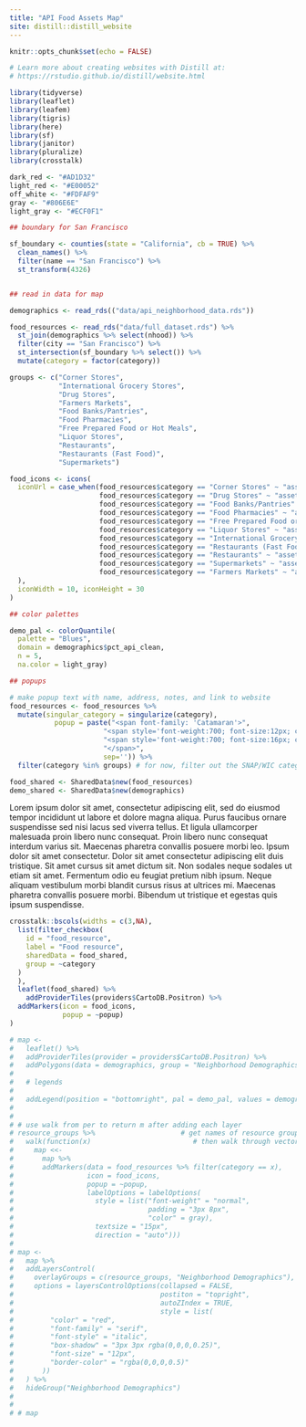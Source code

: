 ```yaml
---
title: "API Food Assets Map"
site: distill::distill_website
---
```


```r
knitr::opts_chunk$set(echo = FALSE)

# Learn more about creating websites with Distill at:
# https://rstudio.github.io/distill/website.html

```

```r
library(tidyverse)
library(leaflet)
library(leafem)
library(tigris)
library(here)
library(sf)
library(janitor)
library(pluralize)
library(crosstalk)
```

```r
dark_red <- "#AD1D32"
light_red <- "#E00052"
off_white <- "#FDFAF9"
gray <- "#806E6E"
light_gray <- "#ECF0F1"
```

```r
## boundary for San Francisco

sf_boundary <- counties(state = "California", cb = TRUE) %>%
  clean_names() %>%
  filter(name == "San Francisco") %>%
  st_transform(4326)


## read in data for map

demographics <- read_rds(("data/api_neighborhood_data.rds"))

food_resources <- read_rds("data/full_dataset.rds") %>%
  st_join(demographics %>% select(nhood)) %>%
  filter(city == "San Francisco") %>%
  st_intersection(sf_boundary %>% select()) %>%
  mutate(category = factor(category))

```



```r
groups <- c("Corner Stores",
            "International Grocery Stores",
            "Drug Stores",
            "Farmers Markets",
            "Food Banks/Pantries",
            "Food Pharmacies",
            "Free Prepared Food or Hot Meals",
            "Liquor Stores",
            "Restaurants",
            "Restaurants (Fast Food)",
            "Supermarkets")

food_icons <- icons(
  iconUrl = case_when(food_resources$category == "Corner Stores" ~ "assets/corner-stores.svg",
                      food_resources$category == "Drug Stores" ~ "assets/drug-stores.svg",
                      food_resources$category == "Food Banks/Pantries" ~ "assets/food-banks-pantries.svg",
                      food_resources$category == "Food Pharmacies" ~ "assets/food-pharmacy.svg",
                      food_resources$category == "Free Prepared Food or Hot Meals" ~ "assets/free-prepared-hot-meals.svg",
                      food_resources$category == "Liquor Stores" ~ "assets/liquor-stores.svg",
                      food_resources$category == "International Grocery Stores" ~ "assets/international-grocery-stores.svg",
                      food_resources$category == "Restaurants (Fast Food)" ~ "assets/restaurants-fast-food.svg",
                      food_resources$category == "Restaurants" ~ "assets/restaurants.svg",
                      food_resources$category == "Supermarkets" ~ "assets/supermarkets.svg",
                      food_resources$category == "Farmers Markets" ~ "assets/farmers-markets.svg"
  ),
  iconWidth = 10, iconHeight = 30
)

## color palettes

demo_pal <- colorQuantile(
  palette = "Blues",
  domain = demographics$pct_api_clean,
  n = 5,
  na.color = light_gray)

## popups

# make popup text with name, address, notes, and link to website
food_resources <- food_resources %>% 
  mutate(singular_category = singularize(category),
           popup = paste("<span font-family: 'Catamaran'>",
                       "<span style='font-weight:700; font-size:12px; color: #6B7280;'>", singular_category,"</span>", "<br/>",
                       "<span style='font-weight:700; font-size:16px; color: #111827'>", name,"</span>", "<br/>",
                       "</span>",
                       sep='')) %>%
  filter(category %in% groups) # for now, filter out the SNAP/WIC category

food_shared <- SharedData$new(food_resources)
demo_shared <- SharedData$new(demographics)

```

Lorem ipsum dolor sit amet, consectetur adipiscing elit, sed do eiusmod tempor incididunt ut labore et dolore magna aliqua. Purus faucibus ornare suspendisse sed nisi lacus sed viverra tellus. Et ligula ullamcorper malesuada proin libero nunc consequat. Proin libero nunc consequat interdum varius sit. Maecenas pharetra convallis posuere morbi leo. Ipsum dolor sit amet consectetur. Dolor sit amet consectetur adipiscing elit duis tristique. Sit amet cursus sit amet dictum sit. Non sodales neque sodales ut etiam sit amet. Fermentum odio eu feugiat pretium nibh ipsum. Neque aliquam vestibulum morbi blandit cursus risus at ultrices mi. Maecenas pharetra convallis posuere morbi. Bibendum ut tristique et egestas quis ipsum suspendisse.


```r
crosstalk::bscols(widths = c(3,NA),
  list(filter_checkbox(
    id = "food_resource",
    label = "Food resource",
    sharedData = food_shared,
    group = ~category
  )
  ),
  leaflet(food_shared) %>% 
    addProviderTiles(providers$CartoDB.Positron) %>%
  addMarkers(icon = food_icons,
             popup = ~popup) 
)

# map <- 
#   leaflet() %>% 
#   addProviderTiles(provider = providers$CartoDB.Positron) %>%
#   addPolygons(data = demographics, group = "Neighborhood Demographics", fillColor = ~demo_pal(pct_api_clean), color = gray, weight = 1, fillOpacity = .8) %>%
#   
#   # legends
#   
#   addLegend(position = "bottomright", pal = demo_pal, values = demographics$pct_api_clean, opacity = .8, title = "% Asian or Pacific Islander<br>ACS 2019 (5-year)", group = "Neighborhood Demographics") 
# 
# 
# # use walk from per to return m after adding each layer
# resource_groups %>%                     # get names of resource groups
#   walk(function(x)                         # then walk through vector of names one at a time
#     map <<- 
#       map %>% 
#       addMarkers(data = food_resources %>% filter(category == x),
#                  icon = food_icons,
#                  popup = ~popup,
#                  labelOptions = labelOptions(
#                    style = list("font-weight" = "normal", 
#                                 padding = "3px 8px", 
#                                 "color" = gray),
#                    textsize = "15px",
#                    direction = "auto")))
# 
# map <- 
#   map %>% 
#   addLayersControl(
#     overlayGroups = c(resource_groups, "Neighborhood Demographics"),
#     options = layersControlOptions(collapsed = FALSE, 
#                                    postiton = "topright",
#                                    autoZIndex = TRUE,
#                                    style = list(
#         "color" = "red",
#         "font-family" = "serif",
#         "font-style" = "italic",
#         "box-shadow" = "3px 3px rgba(0,0,0,0.25)",
#         "font-size" = "12px",
#         "border-color" = "rgba(0,0,0,0.5)"
#       ))
#   ) %>%
#   hideGroup("Neighborhood Demographics") 
# 
# 
# # map


```

